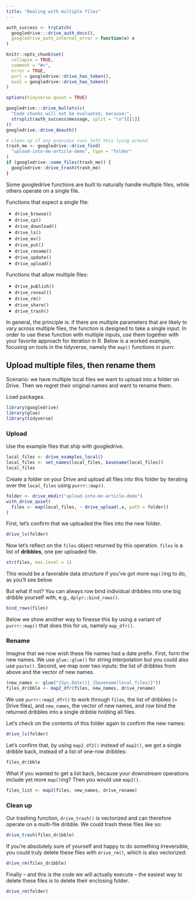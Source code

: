 ```yaml
---
title: "Dealing with multiple files"
---
```


```r
auth_success <- tryCatch(
  googledrive:::drive_auth_docs(),
  googledrive_auth_internal_error = function(e) e
)

knitr::opts_chunk$set(
  collapse = TRUE,
  comment = "#>",
  error = TRUE,
  purl = googledrive::drive_has_token(),
  eval = googledrive::drive_has_token()
)

options(tidyverse.quiet = TRUE)
```

```r
googledrive:::drive_bullets(c(
  "Code chunks will not be evaluated, because:",
  strsplit(auth_success$message, split = "\n")[[1]]
))
googledrive::drive_deauth()
```

```r
# clean up if any previous runs left this lying around
trash_me <- googledrive::drive_find(
  "upload-into-me-article-demo", type = "folder"
)
if (googledrive::some_files(trash_me)) {
  googledrive::drive_trash(trash_me)
}
```

Some googledrive functions are built to naturally handle multiple files, while others operate on a single file.

Functions that expect a single file:

* `drive_browse()`  
* `drive_cp()`  
* `drive_download()` 
* `drive_ls()`
* `drive_mv()`  
* `drive_put()`
* `drive_rename()`  
* `drive_update()`
* `drive_upload()`

Functions that allow multiple files: 

* `drive_publish()`  
* `drive_reveal()`  
* `drive_rm()`  
* `drive_share()`  
* `drive_trash()`  

In general, the principle is: if there are multiple parameters that are likely to vary across multiple files, the function is designed to take a single input. In order to use these function with multiple inputs, use them together with your favorite approach for iteration in R. Below is a worked example, focusing on tools in the tidyverse, namely the `map()` functions in purrr.

## Upload multiple files, then rename them

Scenario: we have multiple local files we want to upload into a folder on Drive. Then we regret their original names and want to rename them.

Load packages.

```r
library(googledrive)
library(glue)
library(tidyverse)
```

### Upload

Use the example files that ship with googledrive.

```r
local_files <- drive_examples_local()
local_files <- set_names(local_files, basename(local_files))
local_files
```

Create a folder on your Drive and upload all files into this folder by iterating over the `local_files` using `purrr::map()`.

```r
folder <- drive_mkdir("upload-into-me-article-demo")
with_drive_quiet(
  files <- map(local_files, ~ drive_upload(.x, path = folder))
)
```

First, let's confirm that we uploaded the files into the new folder.

```r
drive_ls(folder)
```

Now let's reflect on the `files` object returned by this operation. `files` is a list of **dribbles**, one per uploaded file.

```r
str(files, max.level = 1)
```

This would be a favorable data structure if you've got more `map()`ing to do, as you'll see below.

But what if not? You can always row bind individual dribbles into one big dribble yourself with, e.g., `dplyr::bind_rows()`.

```r
bind_rows(files)
```

Below we show another way to finesse this by using a variant of `purrr::map()` that does this for us, namely `map_dfr()`.

### Rename

Imagine that we now wish these file names had a date prefix. First, form the new names. We use `glue::glue()` for string interpolation but you could also use `paste()`. Second, we map over two inputs: the list of dribbles from above and the vector of new names.

```r
(new_names <- glue("{Sys.Date()}_{basename(local_files)}"))
files_dribble <- map2_dfr(files, new_names, drive_rename)
```

We use `purrr::map2_dfr()` to work through `files`, the list of dribbles (= Drive files), and `new_names`, the vector of new names, and row bind the returned dribbles into a single dribble holding all files.

Let's check on the contents of this folder again to confirm the new names:

```r
drive_ls(folder)
```

Let's confirm that, by using `map2_df2()` instead of `map2()`, we got a single dribble back, instead of a list of one-row dribbles:

```r
files_dribble
```

What if you wanted to get a list back, because your downstream operations include yet more `map()`ing? Then you would use `map2()`.

```r
files_list <- map2(files, new_names, drive_rename)
```

### Clean up

Our trashing function, `drive_trash()` is vectorized and can therefore operate on a multi-file dribble. We could trash these files like so:

```r
drive_trash(files_dribble)
```

If you're absolutely sure of yourself and happy to do something irreversible, you could truly delete these files with `drive_rm()`, which is also vectorized:

```r
drive_rm(files_dribble)
```

Finally -- and this is the code we will actually execute -- the easiest way to delete these files is to delete their enclosing folder.

```r
drive_rm(folder)
```
